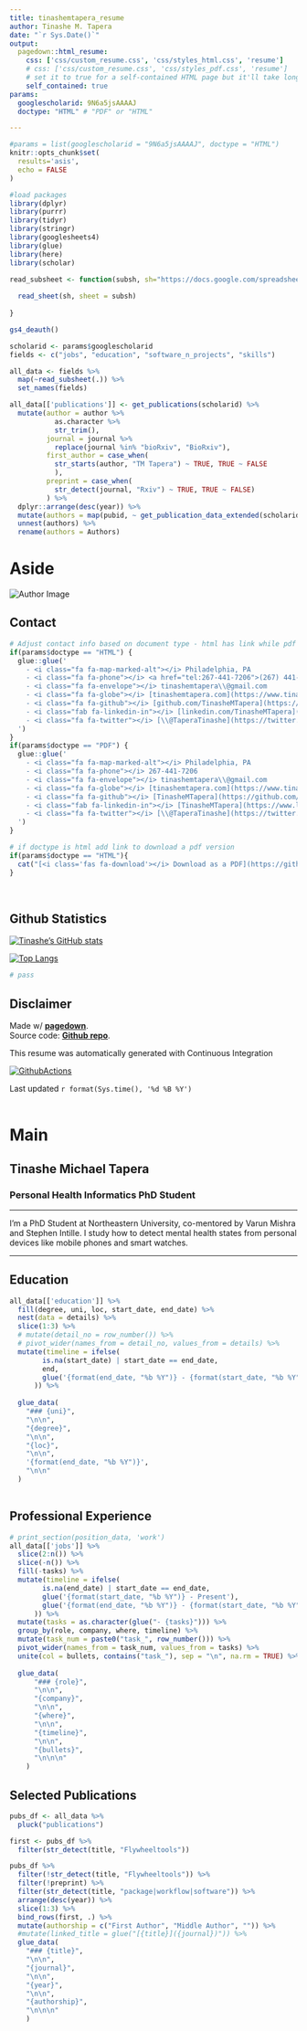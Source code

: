 ```yaml
---
title: tinashemtapera_resume
author: Tinashe M. Tapera
date: "`r Sys.Date()`"
output:
  pagedown::html_resume:
    css: ['css/custom_resume.css', 'css/styles_html.css', 'resume']
    # css: ['css/custom_resume.css', 'css/styles_pdf.css', 'resume']
    # set it to true for a self-contained HTML page but it'll take longer to render
    self_contained: true
params:
  googlescholarid: 9N6a5jsAAAAJ
  doctype: "HTML" # "PDF" or "HTML" 

---
```


```r
#params = list(googlescholarid = "9N6a5jsAAAAJ", doctype = "HTML")
knitr::opts_chunk$set(
  results='asis', 
  echo = FALSE
)

#load packages
library(dplyr)
library(purrr)
library(tidyr)
library(stringr)
library(googlesheets4)
library(glue)
library(here)
library(scholar)

read_subsheet <- function(subsh, sh="https://docs.google.com/spreadsheets/d/1yLCNgRFi0AezvyTT2Uaof2FKzNImuy2_xIlGKn77TNw/edit?usp=sharing"){
  
  read_sheet(sh, sheet = subsh)
  
}

gs4_deauth()

scholarid <- params$googlescholarid
fields <- c("jobs", "education", "software_n_projects", "skills")

all_data <- fields %>%
  map(~read_subsheet(.)) %>%
  set_names(fields)

all_data[['publications']] <- get_publications(scholarid) %>% 
  mutate(author = author %>% 
           as.character %>%
           str_trim(),
         journal = journal %>% 
           replace(journal %in% "bioRxiv", "BioRxiv"), 
         first_author = case_when(
           str_starts(author, "TM Tapera") ~ TRUE, TRUE ~ FALSE
           ),
         preprint = case_when(
           str_detect(journal, "Rxiv") ~ TRUE, TRUE ~ FALSE)
         ) %>% 
  dplyr::arrange(desc(year)) %>%
  mutate(authors = map(pubid, ~ get_publication_data_extended(scholarid, .x))) %>%
  unnest(authors) %>%
  rename(authors = Authors)


```

Aside
================================================================================

<img src="DSC_0526.JPG" alt="Author Image" class="img-circle text-center headshot">
<!--![Tinashe M. Tapera](avatar.png){width=50% class="center"}-->

Contact {#contact}
--------------------------------------------------------------------------------

```r
# Adjust contact info based on document type - html has link while pdf does not
if(params$doctype == "HTML") {
  glue::glue('
    - <i class="fa fa-map-marked-alt"></i> Philadelphia, PA
    - <i class="fa fa-phone"></i> <a href="tel:267-441-7206">(267) 441-7206</a>
    - <i class="fa fa-envelope"></i> tinashemtapera\\@gmail.com
    - <i class="fa fa-globe"></i> [tinashemtapera.com](https://www.tinashemtapera.com)
    - <i class="fa fa-github"></i> [github.com/TinasheMTapera](https://github.com/TinasheMTapera)
    - <i class="fab fa-linkedin-in"></i> [linkedin.com/TinasheMTapera](https://www.linkedin.com/in/TinasheMTapera/)
    - <i class="fa fa-twitter"></i> [\\@TaperaTinashe](https://twitter.com/TaperaTinashe)
  ')
} 
if(params$doctype == "PDF") {
  glue::glue('
    - <i class="fa fa-map-marked-alt"></i> Philadelphia, PA
    - <i class="fa fa-phone"></i> 267-441-7206
    - <i class="fa fa-envelope"></i> tinashemtapera\\@gmail.com
    - <i class="fa fa-globe"></i> [tinashemtapera.com](https://www.tinashemtapera.com)
    - <i class="fa fa-github"></i> [TinasheMTapera](https://github.com/TinasheMTapera)
    - <i class="fab fa-linkedin-in"></i> [TinasheMTapera](https://www.linkedin.com/in/TinasheMTapera/)
    - <i class="fa fa-twitter"></i> [\\@TaperaTinashe](https://twitter.com/TaperaTinashe)
  ')
}
```



```r
# if doctype is html add link to download a pdf version
if(params$doctype == "HTML"){
  cat("[<i class='fas fa-download'></i> Download as a PDF](https://github.com/TinasheMTapera/ReproducibleResumeCV/blob/main/one_page_resume/one_page_resume_pagedown.pdf)")
}
```

<br>


Github Statistics {#stats}
--------------------------------------------------------------------------------


<!-- credit to https://github.com/anuraghazra/github-readme-stats -->

[![Tinashe's GitHub stats](https://github-readme-stats.vercel.app/api?username=tinashemtapera&theme=prussian&?count_private=true&hide=javascript,html,css,Jupyter\ Notebook,OpenEdge\ ABL)](https://github.com/tinashemtapera)

[![Top Langs](https://github-readme-stats.vercel.app/api/top-langs/?username=tinashemtapera&theme=prussian&show_icons=true&hide=javascript,html,css,Jupyter\ Notebook,OpenEdge\ ABL)](https://github.com/tinashemtapera)


```r
# pass
```


Disclaimer {#disclaimer}
--------------------------------------------------------------------------------

Made w/ [**pagedown**](https://github.com/rstudio/pagedown).   
Source code: [**Github repo**](https://github.com/tinashemtapera/ReproducibleResumeCV).

This resume was automatically generated with Continuous Integration

[![GithubActions](https://github.com/TinasheMTapera/ReproducibleResumeCV/actions/workflows/render-rmarkdown.yaml/badge.svg)](https://github.com/TinasheMTapera/ReproducibleResumeCV/actions/workflows/render-rmarkdown.yaml)

Last updated `r format(Sys.time(), '%d %B %Y')`
<br>
<br>


Main
================================================================================


Tinashe Michael Tapera {#title}
--------------------------------------------------------------------------------


### Personal Health Informatics PhD Student


--------------------------------------------------------------------------------

I’m a PhD Student at Northeastern University, co-mentored by Varun Mishra and Stephen Intille. I study how to detect mental health states from personal devices like mobile phones and smart watches.


--------------------------------------------------------------------------------

Education {data-icon=graduation-cap}
--------------------------------------------------------------------------------

```r
all_data[['education']] %>%
  fill(degree, uni, loc, start_date, end_date) %>%
  nest(data = details) %>%
  slice(1:3) %>%
  # mutate(detail_no = row_number()) %>%
  # pivot_wider(names_from = detail_no, values_from = details) %>%
  mutate(timeline = ifelse(
        is.na(start_date) | start_date == end_date,
        end,
        glue('{format(end_date, "%b %Y")} - {format(start_date, "%b %Y")}')
      )) %>%
  
  glue_data(
    "### {uni}",
    "\n\n",
    "{degree}",
    "\n\n",
    "{loc}",
    "\n\n",
    '{format(end_date, "%b %Y")}',
    "\n\n"
  )
  
```



Professional Experience {data-icon=suitcase}
--------------------------------------------------------------------------------

```r
# print_section(position_data, 'work')
all_data[['jobs']] %>%
  slice(2:n()) %>%
  slice(-n()) %>%
  fill(-tasks) %>%
  mutate(timeline = ifelse(
        is.na(end_date) | start_date == end_date,
        glue('{format(start_date, "%b %Y")} - Present'),
        glue('{format(end_date, "%b %Y")} - {format(start_date, "%b %Y")}')
      )) %>%
  mutate(tasks = as.character(glue("- {tasks}"))) %>%
  group_by(role, company, where, timeline) %>%
  mutate(task_num = paste0("task_", row_number())) %>%
  pivot_wider(names_from = task_num, values_from = tasks) %>%
  unite(col = bullets, contains("task_"), sep = "\n", na.rm = TRUE) %>%
  
  glue_data(
      "### {role}",
      "\n\n",
      "{company}",
      "\n\n",
      "{where}",
      "\n\n",
      "{timeline}", 
      "\n\n",
      "{bullets}",
      "\n\n\n"
    )
```

Selected Publications {data-icon=book data-concise=true}
--------------------------------------------------------------------------------

```r
pubs_df <- all_data %>%
  pluck("publications")

first <- pubs_df %>%
  filter(str_detect(title, "Flywheeltools"))

pubs_df %>%
  filter(!str_detect(title, "Flywheeltools")) %>%
  filter(!preprint) %>%
  filter(str_detect(title, "package|workflow|software")) %>%
  arrange(desc(year)) %>%
  slice(1:3) %>%
  bind_rows(first, .) %>%
  mutate(authorship = c("First Author", "Middle Author", "")) %>%
  #mutate(linked_title = glue("[{title}]({journal})")) %>%
  glue_data(
    "### {title}",
    "\n\n",
    "{journal}",
    "\n\n",
    "{year}",
    "\n\n",
    "{authorship}",
    "\n\n\n"
    )
```

